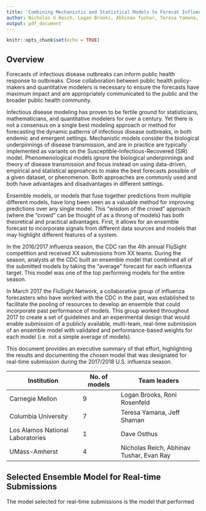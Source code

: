 ```yaml
---
title: 'Combining Mechanistic and Statistical Models to Forecat Influenza in the U.S.:  A Collaborative Ensemble from the FluSight Network'
author: Nicholas G Reich, Logan Brooks, Abhinav Tushar, Teresa Yamana, Craig McGowan, Evan Ray, Dave Osthus, Roni Rosenfeld
output: pdf_document
---
```


```r
knitr::opts_chunk$set(echo = TRUE)
```

## Overview
Forecasts of infectious disease outbreaks can inform public health response to outbreaks. Close collaboration between public health policy-makers and quantitative modelers is necessary to ensure the forecasts have maximum impact and are appropriately communicated to the public and the broader public health community. 

Infectious disease modeling has proven to be fertile ground for statisticians, mathematicians, and quantitative modelers for over a century. Yet there is not a consensus on a single best modeling approach or method for forecasting the dynamic patterns of infectious disease outbreaks, in both endemic and emergent settings. Mechanistic models consider the biological underpinnings of disease transmission, and are in practice are typically implemented as variants on the Susceptible-Infectious-Recovered (SIR) model. Phenomenological models ignore the biological underpinnings and theory of disease transmission and focus instead on using data-driven, empirical and statistical approahces to make the best forecasts possible of a given dataset, or phenomenon. Both approaches are commonly used and both have advantages and disadvantages in different settings.

Ensemble models, or models that fuse together predictions from multiple different models, have long been seen as a valuable method for improving predictions over any single model. This "wisdom of the crowd" approach (where the "crowd" can be thought of as a throng of models) has both theoretical and practical advantages. First, it allows for an ensemble forecast to incorporate signals from different data sources and models that may highlight different features of a system. 

In the 2016/2017 influenza season, the CDC ran the 4th annual FluSight competition and received XX submissions from XX teams. During the season, analysts at the CDC built an ensemble model that combined all of the submitted models by taking the "average" forecast for each influenza target. This model was one of the top performing models for the entire season.

In March 2017 the FluSight Network, a collaborative group of influenza forecasters who have worked with the CDC in the past, was established to facilitate the pooling of resources to develop an ensemble that could incorporate past performance of models. This group worked throughout 2017 to create a set of guidelines and an experimental design that would enable submission of a publicly available, multi-team, real-time submission of an ensemble model with validated and performance-based weights for each model (i.e. not a simple average of models). 

This document provides an executive summary of that effort, highlighting the results and documenting the chosen model that was designated for real-time submission during the 2017/2018 U.S. influenza season.

Institution | No. of models | Team leaders
----------- | ------------- | -------------
Carnegie Mellon | 9 | Logan Brooks, Roni Rosenfeld
Columbia University | 7 | Teresa Yamana, Jeff Shaman
Los Alamos National Laboratories | 1 | Dave Osthus
UMass-Amherst | 4 | Nicholas Reich, Abhinav Tushar, Evan Ray

## Selected Ensemble Model for Real-time Submissions

The model selected for real-time submissions is the model that performed 